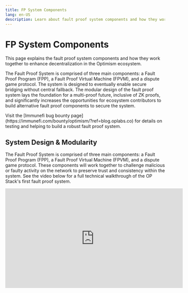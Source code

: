 ```yaml
---
title: FP System Components
lang: en-US
description: Learn about fault proof system components and how they work together to enhance decentralization in the Optimism ecosystem.
---
```



# FP System Components

This page explains the fault proof system components and how they work together to enhance decentralization in the Optimism ecosystem.

The Fault Proof System is comprised of three main components: a Fault Proof Program (FPP), a Fault Proof Virtual Machine (FPVM), and a dispute game protocol.
The system is designed to eventually enable secure bridging without central fallback.
The modular design of the fault proof system lays the foundation for a multi-proof future, inclusive of ZK proofs, and significantly increases the opportunities for ecosystem contributors to build alternative fault proof components to secure the system.

<Callout type="info">
  Visit the [Immunefi bug bounty page](https://immunefi.com/bounty/optimism/?ref=blog.oplabs.co) for details on testing and helping to build a robust fault proof system.
</Callout>

## System Design & Modularity

The Fault Proof System is comprised of three main components: a Fault Proof Program (FPP), a Fault Proof Virtual Machine (FPVM), and a dispute game protocol.
These components will work together to challenge malicious or faulty activity on the network to preserve trust and consistency within the system.
See the video below for a full technical walkthrough of the OP Stack's first fault proof system.

<iframe width="560" height="315" src="https://www.youtube.com/embed/nIN5sNc6nQM?si=TL9TcoV01PNcD8D2" title="Walkthrough: OP Stack Fault Proof System Alpha Release" frameborder="0" allow="accelerometer; autoplay; clipboard-write; encrypted-media; gyroscope; picture-in-picture; web-share" allowfullscreen />

The OP Stack's unique, modular design allows the decoupling of the FPP and FPVM, resulting in the following:

*   development of multiple proof systems, unique dispute games, and a variety of FPVMs in the future.
*   custom-built fault proof systems comprised of any combination of these isolated components—including validity proofs, attestation proofs, or ZKVM.
*   dispute games in the dispute protocol backed by multiple security mechanisms.

## Fault Proof Program

The default for this system component is `op-program`, which implements a fault proof program that runs through the rollup state-transition to verify an L2 output from L1 inputs. This verifiable output can then resolve a disputed output on L1.
The FPP is a combination of `op-node` and `op-geth`, so it has both the consensus and execution "parts" of the protocol in a single process. This means Engine API calls that would normally be made over HTTP are instead made as direct method calls to the op-geth code.

The FPP is designed so that it can be run in a deterministic way such that two invocations with the same input data will result in not only the same output, but the same program execution trace. This allows it to be run in an onchain VM as part of the dispute resolution process.

All data is retrieved via the [Preimage Oracle API](https://specs.optimism.io/experimental/fault-proof/index.html#pre-image-oracle). The preimages could be provided via the FPVM when onchain or by a native "host" implementation that can download the required data from nodes via JSON-RPC requests. The native host implementation is also provided by `op-program` but doesn't run as part of the onchain execution.  Basically, `op-program` has two halves: the "client" Fault Proof Program part covered in this section and the "host" part used to fetch required preimages.

## Fault Proof Virtual Machine

The Fault Proof Virtual Machine (FPVM) is one of the modules in the OP Stack's fault proof system.
OP Stack's modularity decouples the Fault Proof Program (FPP) from the Fault Proof Virtual Machine (FPVM) to enable next-level composability and efficient parallelized upgrades to both components. The FPP (client-side) that runs within the FPVM is the part that expresses the L2 state-transition, and the interface between FPVM and FPP is standardized and documented in the [specs](https://github.com/ethereum-optimism/optimism/blob/546fb2c7a5796b7fe50b0b7edc7666d3bd281d6f/specs/cannon-fault-proof-vm.md).

Through this separation, the VM stays ultra-minimal: Ethereum protocol changes, like EVM op-code additions, do not affect the VM. Instead, when the protocol changes, the FPP can simply be updated to import the new state-transition components from the node software. Similar to playing a new version of a game on the same game console, the L1 proof system can be updated to prove a different program.

The FPVM is tasked with lower-level instruction execution. The FPP needs to be emulated. The VM requirements are low: the program is synchronous, and all inputs are loaded through the same pre-image oracle, but all of this still has to be proven in the L1 EVM onchain.
To do this, only one instruction is proven at a time. The bisection game will narrow down the task of proving a full execution trace to just a single instruction. Proving the instruction may look different for each FPVM, but generally it looks similar to Cannon, which proves the instruction as follows:

*   To execute the instruction, the VM emulates something akin to an instruction-cycle of a thread-context: the instruction is read from memory, interpreted, and the register-file and memory may change a little.
*   To support the pre-image oracle, and basic program runtime needs like memory-allocation, the execution also supports a subset of linux syscalls. Read/write syscalls allow interaction with the pre-image oracle: the program writes a hash as request for a pre-image, and then reads the value in small chunks at a time.

[Cannon](cannon) is the default FPVM used in all disputes. [MIPS](mips) is the onchain smart contract implementation of Cannon that can be implemented due to the modularity of the dispute game.

## Dispute Game Protocol

In the Dispute protocol, different types of dispute games can be created, managed, and upgraded through the [DisputeGameFactory](https://github.com/ethereum-optimism/optimism/blob/6a53c7a3294edf140d552962f81c0f742bf445f9/packages/contracts-bedrock/src/dispute/DisputeGameFactory.sol#L4).
This opens the door to innovative features, like aggregate proof systems and the ability to expand the protocol to allow for disputing things apart from the state of L2, such as a `FaultDisputeGame` geared towards onchain binary verification.

A dispute game is a core primitive to the dispute protocol. It models a simple state machine, and it is initialized with a 32 byte commitment to any piece of information of which the validity can be disputed.
They contain a function to resolve this commitment to be true or false, which is left for the implementor of the primitive to define. Dispute games themselves rely on two fundamental properties:

*   Incentive Compatibility: The system penalizes false claims and rewards truthful ones to ensure fair participation.
*   Resolution: Each game has a mechanism to definitively validate or invalidate the root claim.

The standard is the bi-section game. This is a specific type of dispute game, and the first game built in the OP Stack's dispute protocol.
We bisect over output roots (which each correspond to single L2 blocks), until we get to a single block `n -> n+1` state transition. Then, we bisect over a single block state transition's execution trace as described before. This is an optimization to reduce the runtime of the off-chain VM.
After bisection has reached commitments to the state at individual trace instructions, the `FaultDisputeGame` executes a single instruction step on chain using a generic VM.
The VM's state transition function, which we'll call `T`, can be anything, so long as it adheres to the form `T(s, i) -> s'`, where `s` = the agreed upon prestate, `i` = the state transition inputs, and `s'` = the post state.

The first full implementation of the VM generic in the bisection game includes a single MIPS thread context on top of the EVM to execute single instructions within an execution trace generated by `Cannon` and the `op-program`.

## Next Steps

*   For more detail on Cannon and its default operation as part of Optimism's Fault Proof Virtual Machine, see [Cannon FPVM](cannon).
*   For a detailed walk-thru of significant changes to Fault Proof Mainnet, see [FP Mainnet Security](fp-security).
*   For detailed information about the entire FP program, FP virtual machine, and dispute game, see the [specs](https://specs.optimism.io/fault-proof/index.html).
